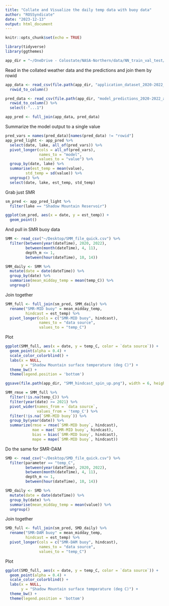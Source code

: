 ```yaml
---
title: "Collate and Visualize the daily temp data with buoy data"
author: "ROSSyndicate"
date: "2023-12-13"
output: html_document
---
```


```r
knitr::opts_chunk$set(echo = TRUE)

library(tidyverse)
library(ggthemes)

app_dir = "~/OneDrive - Colostate/NASA-Northern/data/NN_train_val_test/application/"
```

Read in the collated weather data and the predictions and join them by rowid

```r
app_data <- read_csv(file.path(app_dir, "application_dataset_2020-2022_apr-nov.csv")) %>% 
  rowid_to_column()

pred_data <- read_csv(file.path(app_dir, "model_predictions_2020-2022_apr-nov.csv")) %>% 
  rowid_to_column() %>% 
  select(-"...1")

app_pred <- full_join(app_data, pred_data)
```

Summarize the model output to a single value

```r
pred_vars = names(pred_data)[names(pred_data) != "rowid"]
app_pred_light <- app_pred %>% 
  select(date, lake, all_of(pred_vars)) %>% 
  pivot_longer(cols = all_of(pred_vars),
               names_to = "model", 
               values_to = "value") %>% 
  group_by(date, lake) %>% 
  summarise(est_temp = mean(value),
         std_temp = sd(value)) %>% 
  ungroup() %>% 
  select(date, lake, est_temp, std_temp)
```

Grab just SMR

```r
sm_pred <- app_pred_light %>% 
  filter(lake == "Shadow Mountain Reservoir")
```

```r
ggplot(sm_pred, aes(x = date, y = est_temp)) +
  geom_point()
```

And pull in SMR buoy data

```r
SMM <- read_csv("~/Desktop/SMM_file_quick.csv") %>% 
  filter(between(year(dateTime), 2020, 2022),
         between(month(dateTime), 4, 11),
         depth_m <= 1, 
         between(hour(dateTime), 10, 14))

SMM_daily <- SMM %>% 
  mutate(date = date(dateTime)) %>% 
  group_by(date) %>% 
  summarise(mean_midday_temp = mean(temp_C)) %>% 
  ungroup()

```

Join together

```r
SMM_full <- full_join(sm_pred, SMM_daily) %>% 
  rename("SMR-MID buoy" = mean_midday_temp,
         hindcast = est_temp) %>% 
  pivot_longer(cols = c("SMR-MID buoy", hindcast),
               names_to = "data source",
               values_to = "temp_C") 
```


Plot

```r
ggplot(SMM_full, aes(x = date, y = temp_C, color = `data source`)) +
  geom_point(alpha = 0.4) +
  scale_color_colorblind() +
  labs(x = NULL,
       y = "Shadow Mountain surface temperature (deg C)") +
  theme_bw() +
  theme(legend.position = 'bottom')

ggsave(file.path(app_dir, "SMM_hindcast_spin_up.png"), width = 6, height = 4, dpi = 300, units = "in")
```


```r
SMM_rmse = SMM_full %>% 
  filter(!is.na(temp_C)) %>% 
  filter(year(date) >= 2021) %>% 
  pivot_wider(names_from = `data source`,
              values_from = 'temp_C') %>% 
  filter(!is.na(`SMR-MID buoy`)) %>% 
  group_by(year(date)) %>% 
  summarize(rmse = rmse(`SMR-MID buoy`, hindcast),
            mae = mae(`SMR-MID buoy`, hindcast),
            bias = bias(`SMR-MID buoy`, hindcast),
            mape = mape(`SMR-MID buoy`, hindcast))
```

Do the same for SMR-DAM

```r
SMD <- read_csv("~/Desktop/SMD_file_quick.csv") %>% 
  filter(parameter == "temp_C",
         between(year(dateTime), 2020, 2022),
         between(month(dateTime), 4, 11),
         depth_m <= 1, 
         between(hour(dateTime), 10, 14))

SMD_daily <- SMD %>% 
  mutate(date = date(dateTime)) %>% 
  group_by(date) %>% 
  summarise(mean_midday_temp = mean(value)) %>% 
  ungroup()

```

Join together

```r
SMD_full <- full_join(sm_pred, SMD_daily) %>% 
  rename("SMR-DAM buoy" = mean_midday_temp,
         hindcast = est_temp) %>% 
  pivot_longer(cols = c("SMR-DAM buoy", hindcast),
               names_to = "data source",
               values_to = "temp_C") 
```


Plot

```r
ggplot(SMD_full, aes(x = date, y = temp_C, color = `data source`)) +
  geom_point(alpha = 0.4) +
  scale_color_colorblind() +
  labs(x = NULL,
       y = "Shadow Mountain surface temperature (deg C)") +
  theme_bw() +
  theme(legend.position = 'bottom')
```
